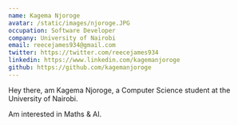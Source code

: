 ```yaml
---
name: Kagema Njoroge
avatar: /static/images/njoroge.JPG
occupation: Software Developer
company: University of Nairobi
email: reecejames934@gmail.com
twitter: https://twitter.com/reecejames934
linkedin: https://www.linkedin.com/kagemanjoroge
github: https://github.com/kagemanjoroge
---
```


Hey there, am Kagema Njoroge, a Computer Science student at the University of Nairobi.

Am interested in Maths & AI.

